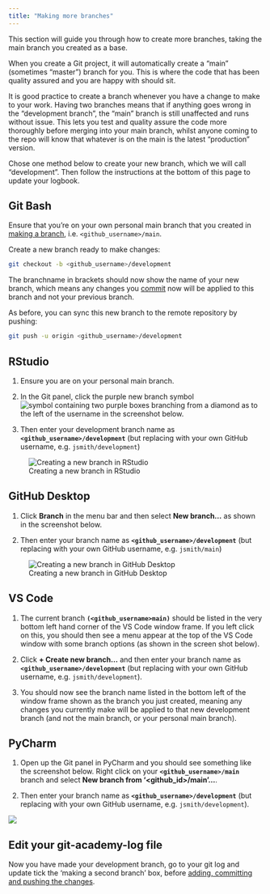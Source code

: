 ```yaml
---
title: "Making more branches"
---
```


This section will guide you through how to create more branches, taking the main branch you created as a base.

When you create a Git project, it will automatically create a "main" (sometimes "master") branch for you. This is where the code that has been quality assured and you are happy with should sit.

It is good practice to create a branch whenever you have a change to make to your work. Having two branches means that if anything goes wrong in the "development branch", the "main" branch is still unaffected and runs without issue. This lets you test and quality assure the code more thoroughly before merging into your main branch, whilst anyone coming to the repo will know that whatever is on the main is the latest "production" version.

::: {.callout-note}
Chose one method below to create your new branch, which we will call "development". Then follow the instructions at the bottom of this page to update your logbook.
:::

::: panel-tabset
## Git Bash

Ensure that you're on your own personal main branch that you created in [making a branch](#making-a-branch), i.e. `<github_username>/main`.

Create a new branch ready to make changes:

``` bash
git checkout -b <github_username>/development
```

The branchname in brackets should now show the name of your new branch, which means any changes you [commit](../glossary.html#commit) now will be applied to this branch and not your previous branch.

As before, you can sync this new branch to the remote repository by pushing:

``` bash
git push -u origin <github_username>/development
```

## RStudio

1. Ensure you are on your personal main branch.

2. In the Git panel, click the purple new branch symbol ![symbol containing two purple boxes branching from a diamond](images/new-branch_rstudio-button.png) as to the left of the username in the screenshot below.

3. Then enter your development branch name as **`<github_username>/development`** (but replacing <github_id> with your own GitHub username, e.g. `jsmith/development`)

![Creating a new branch in RStudio](./images/dev_branch_RStudio.png)

## GitHub Desktop

1. Click **Branch** in the menu bar and then select **New branch...** as shown in the screenshot below.

2. Then enter your branch name as **`<github_username>/development`** (but replacing <github_id> with your own GitHub username, e.g. `jsmith/main`)

![Creating a new branch in GitHub Desktop](./images/dev_branch_GitHubDesktop.png)

## VS Code

1. The current branch **`(<github_username>main)`** should be listed in the very bottom left hand corner of the VS Code window frame. If you left click on this, you should then see a menu appear at the top of the VS Code window with some branch options (as shown in the screen shot below).

2. Click **+ Create new branch...** and then enter your branch name as **`<github_username>/development`** (but replacing <github_id> with your own GitHub username, e.g. `jsmith/development`).

3. You should now see the branch name listed in the bottom left of the window frame shown as the branch you just created, meaning any changes you currently make will be applied to that new development branch (and not the main branch, or your personal main branch).


## PyCharm

1. Open up the Git panel in PyCharm and you should see something like the screenshot below. Right click on your **`<github_username>/main`** branch and select **New branch from '\<github_id\>/main'...**.

2. Then enter your branch name as **`<github_username>/development`** (but replacing <github_id> with your own GitHub username, e.g. `jsmith/development`).

![](./images/dev_branch_pycharm.png){fig-alt="Creating a development branch in PyCharm based on an existing branch."}

:::

::: callout-caution
## Edit your git-academy-log file
Now you have made your development branch, go to your git log and update tick the 'making a second branch' box, before [adding, committing and pushing the changes](recording-changes.html).
:::
